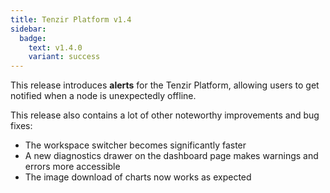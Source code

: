 ```yaml
---
title: Tenzir Platform v1.4
sidebar:
  badge:
    text: v1.4.0
    variant: success
---
```


This release introduces **alerts** for the Tenzir Platform, allowing users to
get notified when a node is unexpectedly offline.

This release also contains a lot of other noteworthy improvements and bug
fixes:
- The workspace switcher becomes significantly faster
- A new diagnostics drawer on the dashboard page makes warnings and errors
  more accessible
- The image download of charts now works as expected
